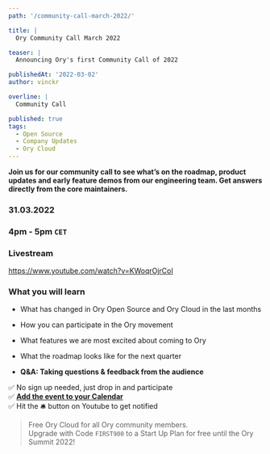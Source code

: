 ```yaml
---
path: '/community-call-march-2022/'

title: |
  Ory Community Call March 2022

teaser: |
  Announcing Ory's first Community Call of 2022

publishedAt: '2022-03-02'
author: vinckr

overline: |
  Community Call

published: true
tags:
  - Open Source
  - Company Updates
  - Ory Cloud
---
```


**Join us for our community call to see what’s on the roadmap, product updates
and early feature demos from our engineering team. Get answers directly from the
core maintainers.**

### 31.03.2022

### 4pm - 5pm `CET`

### Livestream

https://www.youtube.com/watch?v=KWoqrOjrCoI

### What you will learn

- What has changed in Ory Open Source and Ory Cloud in the last months

- How you can participate in the Ory movement

- What features we are most excited about coming to Ory

- What the roadmap looks like for the next quarter

- **Q&A: Taking questions & feedback from the audience**

✅ No sign up needed, just drop in and participate  
✅
[**Add the event to your Calendar**](https://calendar.google.com/event?action=TEMPLATE&tmeid=NGZiYW92Zzg4aW02cGxjMjQ0NnIzOHZzNmMgdmluY2VudEBvcnkuc2g&tmsrc=vincent%40ory.sh)  
✅ Hit the 🛎 button on Youtube to get notified

> Free Ory Cloud for all Ory community members.  
> Upgrade with Code `FIRST900` to a Start Up Plan for free until the Ory Summit
> 2022!

